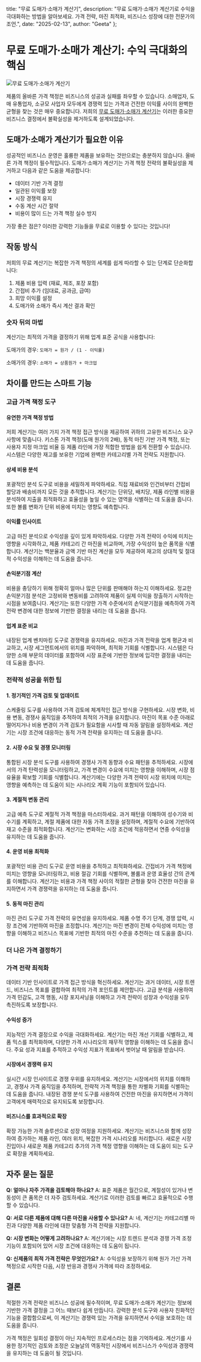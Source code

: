   title: "무료 도매가·소매가 계산기",
  description: "무료 도매가·소매가 계산기로 수익을 극대화하는 방법을 알아보세요. 가격 전략, 마진 최적화, 비즈니스 성장에 대한 전문가의 조언.",
  date: "2025-02-13",
  author: "Geeta"
};

# 무료 도매가·소매가 계산기: 수익 극대화의 핵심

![무료 도매가·소매가 계산기](/images/blog/free-wholesale-to-retail-price-calculator.jpeg)

제품의 올바른 가격 책정은 비즈니스의 성공과 실패를 좌우할 수 있습니다. 소매업자, 도매 유통업자, 소규모 사업자 모두에게 경쟁력 있는 가격과 건전한 이익률 사이의 완벽한 균형을 찾는 것은 매우 중요합니다. 저희의 [무료 도매가·소매가 계산기](https://www.revns.com/tools/retail-price-calculator)는 이러한 중요한 비즈니스 결정에서 불확실성을 제거하도록 설계되었습니다.

## 도매가·소매가 계산기가 필요한 이유

성공적인 비즈니스 운영은 훌륭한 제품을 보유하는 것만으로는 충분하지 않습니다. 올바른 가격 책정이 필수적입니다. 도매가·소매가 계산기는 가격 책정 전략의 불확실성을 제거하고 다음과 같은 도움을 제공합니다:

- 데이터 기반 가격 결정
- 일관된 이익률 보장
- 시장 경쟁력 유지
- 수동 계산 시간 절약
- 비용이 많이 드는 가격 책정 실수 방지

가장 좋은 점은? 이러한 강력한 기능들을 무료로 이용할 수 있다는 것입니다!

## 작동 방식

저희의 무료 계산기는 복잡한 가격 책정의 세계를 쉽게 따라할 수 있는 단계로 단순화합니다:

1. 제품 비용 입력 (재료, 제조, 포장 포함)
2. 간접비 추가 (임대료, 공과금, 급여)
3. 희망 이익률 설정
4. 도매가와 소매가 즉시 계산 결과 확인

### 숫자 뒤의 마법

계산기는 최적의 가격을 결정하기 위해 업계 표준 공식을 사용합니다:

도매가의 경우:
`도매가 = 원가 / (1 - 이익률)`

소매가의 경우:
`소매가 = 상품원가 + 마크업`

## 차이를 만드는 스마트 기능

### 고급 가격 책정 도구

#### 유연한 가격 책정 방법
저희 계산기는 여러 가지 가격 책정 접근 방식을 제공하여 귀하의 고유한 비즈니스 요구 사항에 맞춥니다. 키스톤 가격 책정(도매 원가의 2배), 동적 마진 기반 가격 책정, 또는 사용자 지정 마크업 비율 등 제품 라인에 가장 적합한 방법을 쉽게 전환할 수 있습니다. 시스템은 다양한 재고를 보유한 기업에 완벽한 카테고리별 가격 전략도 지원합니다.

#### 상세 비용 분석
포괄적인 분석 도구로 비용을 세밀하게 파악하세요. 직접 재료비와 인건비부터 간접비 할당과 배송비까지 모든 것을 추적합니다. 계산기는 단위당, 배치당, 제품 라인별 비용을 분석하여 지출을 최적화하고 효율성을 높일 수 있는 영역을 식별하는 데 도움을 줍니다. 또한 볼륨 변화가 단위 비용에 미치는 영향도 예측합니다.

#### 이익률 인사이트
고급 마진 분석으로 수익성을 깊이 있게 파악하세요. 다양한 가격 전략이 수익에 미치는 영향을 시각화하고, 제품 카테고리 간 마진을 비교하며, 가장 수익성이 높은 품목을 식별합니다. 계산기는 백분율과 금액 기반 마진 계산을 모두 제공하여 재고의 상대적 및 절대적 수익성을 이해하는 데 도움을 줍니다.

#### 손익분기점 계산
비용을 충당하기 위해 정확히 얼마나 많은 단위를 판매해야 하는지 이해하세요. 정교한 손익분기점 분석은 고정비와 변동비를 고려하여 제품이 실제 이익을 창출하기 시작하는 시점을 보여줍니다. 계산기는 또한 다양한 가격 수준에서의 손익분기점을 예측하여 가격 전략 변경에 대한 정보에 기반한 결정을 내리는 데 도움을 줍니다.

#### 업계 표준 비교
내장된 업계 벤치마킹 도구로 경쟁력을 유지하세요. 마진과 가격 전략을 업계 평균과 비교하고, 시장 세그먼트에서의 위치를 파악하며, 최적화 기회를 식별합니다. 시스템은 다양한 소매 부문의 데이터를 포함하여 시장 표준에 기반한 정보에 입각한 결정을 내리는 데 도움을 줍니다.

### 전략적 성공을 위한 팁

#### 1. 정기적인 가격 검토 및 업데이트
스케줄링 도구를 사용하여 가격 검토에 체계적인 접근 방식을 구현하세요. 시장 변화, 비용 변동, 경쟁사 움직임을 추적하여 최적의 가격을 유지합니다. 마진이 목표 수준 아래로 떨어지거나 비용 변경이 가격 검토가 필요함을 시사할 때 자동 알림을 설정하세요. 계산기는 시장 조건에 대응하는 동적 가격 전략을 유지하는 데 도움을 줍니다.

#### 2. 시장 수요 및 경쟁 모니터링
통합된 시장 분석 도구를 사용하여 경쟁사 가격 동향과 수요 패턴을 추적하세요. 시장에서의 가격 탄력성을 모니터링하고, 가격 변경이 수요에 미치는 영향을 이해하며, 시장 점유율을 확보할 기회를 식별합니다. 계산기에는 다양한 가격 전략이 시장 위치에 미치는 영향을 예측하는 데 도움이 되는 시나리오 계획 기능이 포함되어 있습니다.

#### 3. 계절적 변동 관리
고급 예측 도구로 계절적 가격 책정을 마스터하세요. 과거 패턴을 이해하여 성수기와 비수기를 계획하고, 계절 제품에 대한 자동 가격 조정을 설정하며, 계절적 수요에 기반하여 재고 수준을 최적화합니다. 계산기는 변화하는 시장 조건에 적응하면서 연중 수익성을 유지하는 데 도움을 줍니다.

#### 4. 운영 비용 최적화
포괄적인 비용 관리 도구로 운영 비용을 추적하고 최적화하세요. 간접비가 가격 책정에 미치는 영향을 모니터링하고, 비용 절감 기회를 식별하며, 볼륨과 운영 효율성 간의 관계를 이해합니다. 계산기는 비용과 가격 책정 사이의 적절한 균형을 찾아 건전한 마진을 유지하면서 가격 경쟁력을 유지하는 데 도움을 줍니다.

#### 5. 동적 마진 관리
마진 관리 도구로 가격 전략의 유연성을 유지하세요. 제품 수명 주기 단계, 경쟁 압력, 시장 조건에 기반하여 마진을 조정합니다. 계산기는 마진 변경이 전체 수익성에 미치는 영향을 이해하고 비즈니스 목표에 기반한 최적의 마진 수준을 추천하는 데 도움을 줍니다.

### 더 나은 가격 결정하기

### 가격 전략 최적화
데이터 기반 인사이트로 가격 접근 방식을 혁신하세요. 계산기는 과거 데이터, 시장 트렌드, 비즈니스 목표를 결합하여 최적의 가격 포인트를 제안합니다. 고급 분석을 사용하여 가격 민감도, 고객 행동, 시장 포지셔닝을 이해하고 가격 전략이 성장과 수익성을 모두 촉진하도록 보장합니다.

#### 수익성 증가
지능적인 가격 결정으로 수익을 극대화하세요. 계산기는 마진 개선 기회를 식별하고, 제품 믹스를 최적화하며, 다양한 가격 시나리오의 재무적 영향을 이해하는 데 도움을 줍니다. 주요 성과 지표를 추적하고 수익성 지표가 목표에서 벗어날 때 알림을 받습니다.

#### 시장에서 경쟁력 유지
실시간 시장 인사이트로 경쟁 우위를 유지하세요. 계산기는 시장에서의 위치를 이해하고, 경쟁사 가격 움직임을 추적하며, 전략적 가격 책정을 통한 차별화 기회를 식별하는 데 도움을 줍니다. 내장된 경쟁 분석 도구를 사용하여 건전한 마진을 유지하면서 가격이 고객에게 매력적으로 유지되도록 보장합니다.

#### 비즈니스를 효과적으로 확장
확장 가능한 가격 솔루션으로 성장 여정을 지원하세요. 계산기는 비즈니스와 함께 성장하여 증가하는 제품 라인, 여러 위치, 복잡한 가격 시나리오를 처리합니다. 새로운 시장 진입이나 새로운 제품 카테고리 추가의 가격 책정 영향을 이해하는 데 도움이 되는 도구로 확장을 계획하세요.

## 자주 묻는 질문

**Q: 얼마나 자주 가격을 검토해야 하나요?**
A: 표준 제품은 월간으로, 계절성이 있거나 변동성이 큰 품목은 더 자주 검토하세요. 계산기로 이러한 검토를 빠르고 효율적으로 수행할 수 있습니다.

**Q: 서로 다른 제품에 대해 다른 마진을 사용할 수 있나요?**
A: 네, 계산기는 카테고리별 마진과 다양한 제품 라인에 대한 맞춤형 가격 전략을 지원합니다.

**Q: 시장 변화는 어떻게 고려하나요?**
A: 계산기에는 시장 트렌드 분석과 경쟁 가격 조정 기능이 포함되어 있어 시장 조건에 대응하는 데 도움이 됩니다.

**Q: 신제품의 최적 가격 전략은 무엇인가요?**
A: 수익성을 보장하기 위해 원가 가산 가격 책정으로 시작한 다음, 시장 반응과 경쟁사 가격에 따라 조정하세요.

## 결론
적절한 가격 전략은 비즈니스 성공에 필수적이며, 무료 도매가·소매가 계산기는 정보에 기반한 가격 결정을 그 어느 때보다 쉽게 만듭니다. 강력한 분석 도구와 사용자 친화적인 기능을 결합함으로써, 이 계산기는 경쟁력 있는 가격을 유지하면서 수익을 보호하는 데 도움을 줍니다.

가격 책정은 일회성 결정이 아닌 지속적인 프로세스라는 점을 기억하세요. 계산기를 사용한 정기적인 검토와 조정은 오늘날의 역동적인 시장에서 비즈니스가 수익성과 경쟁력을 유지하는 데 도움이 될 것입니다.
